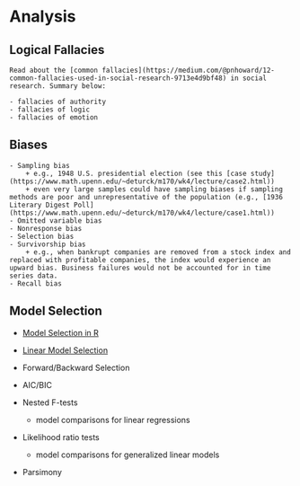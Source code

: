 # Analysis

## Logical Fallacies
 
    Read about the [common fallacies](https://medium.com/@pnhoward/12-common-fallacies-used-in-social-research-9713e4d9bf48) in social research. Summary below:
  
    - fallacies of authority
    - fallacies of logic
    - fallacies of emotion
    
  
## Biases
 
    - Sampling bias
        + e.g., 1948 U.S. presidential election (see this [case study](https://www.math.upenn.edu/~deturck/m170/wk4/lecture/case2.html))
        + even very large samples could have sampling biases if sampling methods are poor and unrepresentative of the population (e.g., [1936 Literary Digest Poll](https://www.math.upenn.edu/~deturck/m170/wk4/lecture/case1.html))
    - Omitted variable bias
    - Nonresponse bias
    - Selection bias
    - Survivorship bias
        + e.g., when bankrupt companies are removed from a stock index and replaced with profitable companies, the index would experience an upward bias. Business failures would not be accounted for in time series data.
    - Recall bias

## Model Selection

  * [Model Selection in R](http://r-statistics.co/Model-Selection-in-R.html)
  * [Linear Model Selection](https://uc-r.github.io/model_selection)

  * Forward/Backward Selection
  * AIC/BIC
  * Nested F-tests
      - model comparisons for linear regressions
  * Likelihood ratio tests
      - model comparisons for generalized linear models
  * Parsimony
